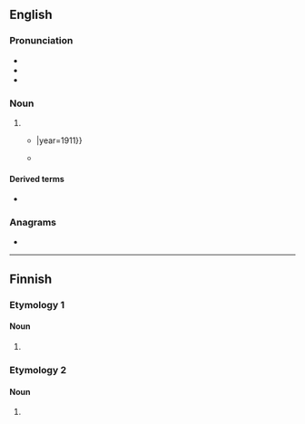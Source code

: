 ==English==

===Pronunciation===
* {{IPA|en|/ˈpʌŋkɪn/}}
* {{audio|en|LL-Q1860 (eng)-Vealhurl-punkin.wav|Audio (UK)}}
* {{rhymes|en|ʌŋkɪn|s=2}}

===Noun===
{{en-noun}}

# {{nonstandard form of|en|pumpkin}}
#* {{quote-book|en|author={{w|James Whitcomb Riley}}|title=When the Frost is on the Punkin|passage=When the frost is on the '''punkin''' and the fodder's in the shock{{...}}|year=1911}}
#* {{quote-book|en|year=1899|author={{w|Stephen Crane}}
|title=[[s:Twelve O'Clock|Twelve O'Clock]]|chapter=1
|passage=There was some laughter, and Roddle was left free to expand his ideas on the periodic visits of cowboys to the town. “Mason Rickets, he had ten big '''punkins''' a-sittin' in front of his store, an' them fellers from the Upside-down-F ranch shot 'em up […].”}}

====Derived terms====
* {{l|en|punkin chunkin}}

===Anagrams===
* {{anagrams|en|a=iknnpu|pink 'un}}

----

==Finnish==

===Etymology 1===

====Noun====
{{head|fi|noun form}}

# {{infl of|fi|punkki||gen|s}}

===Etymology 2===

====Noun====
{{head|fi|noun form}}

# {{infl of|fi|punkka||ist|p}}